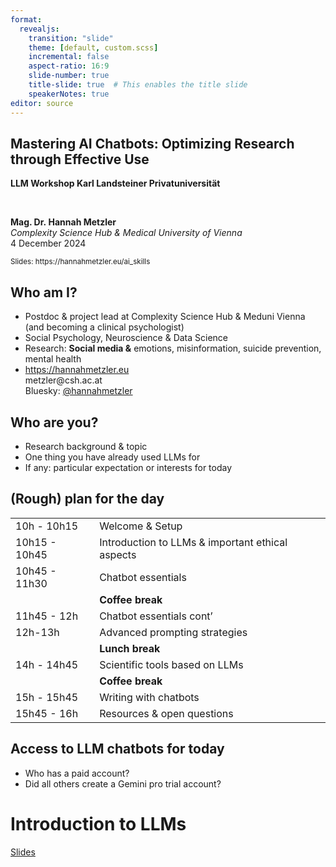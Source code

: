 ```yaml
---
format: 
  revealjs: 
    transition: "slide"
    theme: [default, custom.scss]
    incremental: false
    aspect-ratio: 16:9
    slide-number: true
    title-slide: true  # This enables the title slide
    speakerNotes: true
editor: source
---
```


## Mastering AI Chatbots: Optimizing Research through Effective Use

**LLM Workshop Karl Landsteiner Privatuniversität**

<br>

**Mag. Dr. Hannah Metzler** <br>
*Complexity Science Hub &  Medical University of Vienna* <br>
4 December 2024

<small> Slides: https://hannahmetzler.eu/ai_skills </small>

## Who am I?

- Postdoc & project lead at Complexity Science Hub & Meduni Vienna (and becoming a clinical psychologist)
- Social Psychology, Neuroscience & Data Science
- Research: **Social media &** emotions, misinformation, suicide prevention, mental health
- <https://hannahmetzler.eu> <br> metzler\@csh.ac.at <br> Bluesky: [\@hannahmetzler](https://bsky.app/profile/hannahmetzler.bsky.social)

## Who are you?

-   Research background & topic
-   One thing you have already used LLMs for
-   If any: particular expectation or interests for today

## (Rough) plan for the day {.smaller}

|               |                                |
|---------------|--------------------------------|
| 10h -  10h15   | Welcome & Setup |
| 10h15 - 10h45   | Introduction to LLMs & important ethical aspects |
| 10h45 - 11h30  | Chatbot essentials |
|  | **Coffee break** |
| 11h45 - 12h | Chatbot essentials cont' |
| 12h-13h   | Advanced prompting strategies  |
| | **Lunch break** |
| 14h -  14h45    | Scientific tools based on LLMs |
|  | **Coffee break** |
|15h - 15h45 | Writing with chatbots |
| 15h45 - 16h | Resources & open questions |

## Access to LLM chatbots for today

- Who has a paid account?
- Did all others create a Gemini pro trial account?

# Introduction to LLMs

[Slides](https://hannahmetzler.eu/ai_skills/IntroEthicsShort/)
